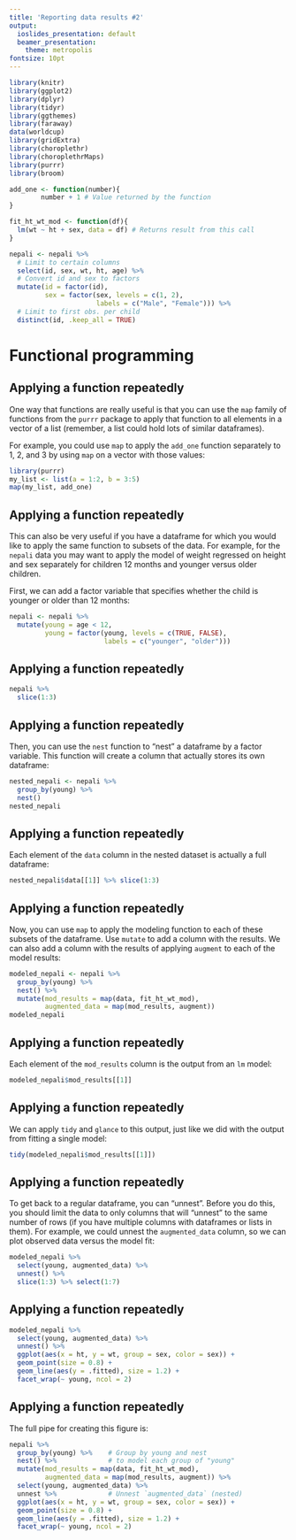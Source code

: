```yaml
---
title: 'Reporting data results #2'
output:
  ioslides_presentation: default
  beamer_presentation:
    theme: metropolis
fontsize: 10pt
---
```


```r
library(knitr)
library(ggplot2)
library(dplyr)
library(tidyr)
library(ggthemes)
library(faraway)
data(worldcup)
library(gridExtra)
library(choroplethr)
library(choroplethrMaps)
library(purrr)
library(broom)

add_one <- function(number){
        number + 1 # Value returned by the function
}

fit_ht_wt_mod <- function(df){
  lm(wt ~ ht + sex, data = df) # Returns result from this call
}

nepali <- nepali %>%
  # Limit to certain columns
  select(id, sex, wt, ht, age) %>%
  # Convert id and sex to factors
  mutate(id = factor(id),
         sex = factor(sex, levels = c(1, 2),
                      labels = c("Male", "Female"))) %>%
  # Limit to first obs. per child
  distinct(id, .keep_all = TRUE)
```

# Functional programming

## Applying a function repeatedly 

One way that functions are really useful is that you can use the `map` family of functions from the `purrr` package to apply that function to all elements in a vector of a list (remember, a list could hold lots of similar dataframes). 

For example, you could use `map` to apply the `add_one` function separately to 1, 2, and 3 by using `map` on a vector with those values:

```r
library(purrr)
my_list <- list(a = 1:2, b = 3:5)
map(my_list, add_one)
```

## Applying a function repeatedly 

This can also be very useful if you have a dataframe for which you would like to apply the same function to subsets of the data. For example, for the `nepali` data you may want to apply the model of weight regressed on height and sex separately for children 12 months and younger versus older children. 

First, we can add a factor variable that specifies whether the child is younger or older than 12 months:

```r
nepali <- nepali %>% 
  mutate(young = age < 12,
         young = factor(young, levels = c(TRUE, FALSE), 
                        labels = c("younger", "older"))) 
```

## Applying a function repeatedly 

```r
nepali %>% 
  slice(1:3)
```


## Applying a function repeatedly 

Then, you can use the `nest` function to "nest" a dataframe by a factor variable. This function will create a column that actually stores its own dataframe:

```r
nested_nepali <- nepali %>% 
  group_by(young) %>% 
  nest()
nested_nepali
```

## Applying a function repeatedly 

Each element of the `data` column in the nested dataset is actually a full dataframe:

```r
nested_nepali$data[[1]] %>% slice(1:3)
```

## Applying a function repeatedly 

Now, you can use `map` to apply the modeling function to each of these subsets of the dataframe. Use `mutate` to add a column with the results. We can also add a column with the results of applying `augment` to each of the model results:

\small

```r
modeled_nepali <- nepali %>% 
  group_by(young) %>% 
  nest() %>% 
  mutate(mod_results = map(data, fit_ht_wt_mod),
         augmented_data = map(mod_results, augment))
modeled_nepali
```

## Applying a function repeatedly 

Each element of the `mod_results` column is the output from an `lm` model:

```r
modeled_nepali$mod_results[[1]]
```

## Applying a function repeatedly 

We can apply `tidy` and `glance` to this output, just like we did with the output from fitting a single model:

```r
tidy(modeled_nepali$mod_results[[1]])
```

## Applying a function repeatedly 

To get back to a regular dataframe, you can "unnest". Before you do this, you should limit the data to only columns that will "unnest" to the same number of rows (if you have multiple columns with dataframes or lists in them). For example, we could unnest the `augmented_data` column, so we can plot observed data versus the model fit:

```r
modeled_nepali %>% 
  select(young, augmented_data) %>% 
  unnest() %>% 
  slice(1:3) %>% select(1:7)
```

## Applying a function repeatedly 

\small

```r
modeled_nepali %>% 
  select(young, augmented_data) %>% 
  unnest() %>% 
  ggplot(aes(x = ht, y = wt, group = sex, color = sex)) + 
  geom_point(size = 0.8) + 
  geom_line(aes(y = .fitted), size = 1.2) + 
  facet_wrap(~ young, ncol = 2)
```

## Applying a function repeatedly

The full pipe for creating this figure is: 

```r
nepali %>%
  group_by(young) %>%    # Group by young and nest 
  nest() %>%             # to model each group of "young"
  mutate(mod_results = map(data, fit_ht_wt_mod), 
         augmented_data = map(mod_results, augment)) %>% 
  select(young, augmented_data) %>%  
  unnest %>%             # Unnest `augmented_data` (nested)
  ggplot(aes(x = ht, y = wt, group = sex, color = sex)) + 
  geom_point(size = 0.8) + 
  geom_line(aes(y = .fitted), size = 1.2) + 
  facet_wrap(~ young, ncol = 2)
```


